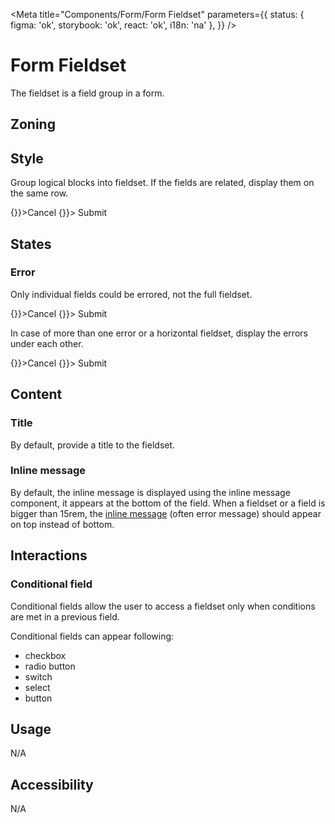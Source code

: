 
<Meta
	title="Components/Form/Form Fieldset"
	parameters={{
		status: { figma: 'ok', storybook: 'ok', react: 'ok', i18n: 'na' },
	}}
/>

# Form Fieldset

The fieldset is a field group in a form.

## Zoning

<FigmaImage
	src="https://www.figma.com/file/qc8oUSyVJM67gSsbTShftt/%F0%9F%93%90-Zoning?node-id=349%3A227"
	alt="zoning image for form fieldset"
/>

## Style

Group logical blocks into fieldset. If the fields are related, display them on the same row.

<FigmaImage
	src="https://www.figma.com/file/FaYIWpJeP6LwjWr78L8eAr/Forms?node-id=191%3A352"
	alt="Fieldset mockup"
/>

<Canvas>
	<Story name="default">
		<Form>
			<Form.Fieldset legend="Frequency">
				<Form.Select name="repeat" label="Repeat" />
				<Form.Row>
					<Form.Number label="Minutes" suffix="minutes" name="minutes" />
					<Form.Time name="repeat-from" label="Repeat from" required />
					<Form.Time name="repeat-to" label="Repeat to" required />
				</Form.Row>
			</Form.Fieldset>
			<Form.Buttons>
				<ButtonSecondary onClick={() => {}}>Cancel</ButtonSecondary>
				<ButtonPrimary type="submit" onClick={() => {}}>
					Submit
				</ButtonPrimary>
			</Form.Buttons>
		</Form>
	</Story>
</Canvas>

## States

### Error

Only individual fields could be errored, not the full fieldset.

<FigmaImage
	src="https://www.figma.com/file/FaYIWpJeP6LwjWr78L8eAr/Forms?node-id=224%3A13927"
	alt="Fieldset mockup with state"
/>

<Canvas>
	<Story name="error">
		<Form>
			<Form.Fieldset legend="Frequency">
				<Form.Select name="repeat" label="Repeat" />
				<Form.Row>
					<Form.Number label="Minutes" suffix="minutes" name="minutes" />
					<Form.Time
						label="Repeat from"
						name="repeat-from"
						required
						value="14:k"
						hasError
						description="Repeat from is invalid"
					/>
					<Form.Time label="Repeat to" name="repeat-to" required />
				</Form.Row>
			</Form.Fieldset>
			<Form.Buttons>
				<ButtonSecondary onClick={() => {}}>Cancel</ButtonSecondary>
				<ButtonPrimary type="submit" onClick={() => {}}>
					Submit
				</ButtonPrimary>
			</Form.Buttons>
		</Form>
	</Story>
</Canvas>

In case of more than one error or a horizontal fieldset, display the errors under each other.

<FigmaImage
	src="https://www.figma.com/file/FaYIWpJeP6LwjWr78L8eAr/Forms?node-id=227%3A0"
	alt="Fieldset mockup with state"
/>

<Canvas>
	<Story name="errors">
		<Form>
			<Form.Fieldset legend="Frequency">
				<Form.Select label="Repeat" name="repeat" />
				<Form.Row>
					<Form.Number label="Minutes" suffix="minutes" name="minutes" />
					<Form.Time
						label="Repeat from"
						name="repeat-from"
						required
						value="14:k"
						hasError
						description="Repeat from is invalid"
					/>
					<Form.Time
						label="Repeat to"
						name="repeat-to"
						required
						value="k"
						hasError
						description="Repeat to is invalid"
					/>
				</Form.Row>
			</Form.Fieldset>
			<Form.Buttons>
				<ButtonSecondary onClick={() => {}}>Cancel</ButtonSecondary>
				<ButtonPrimary type="submit" onClick={() => {}}>
					Submit
				</ButtonPrimary>
			</Form.Buttons>
		</Form>
	</Story>
</Canvas>

## Content

### Title

By default, provide a title to the fieldset.

### Inline message

By default, the inline message is displayed using the inline message component, it appears at the bottom of the field.
When a fieldset or a field is bigger than 15rem, the [inline message](/?path=/docs/components-inlinemessage--information) (often error message) should appear on top instead of bottom.

<FigmaImage
	src="https://www.figma.com/file/FaYIWpJeP6LwjWr78L8eAr/Forms?node-id=141%3A11352"
	alt="inline message position for form fieldset"
/>

## Interactions

### Conditional field

Conditional fields allow the user to access a fieldset only when conditions are met in a previous field.

Conditional fields can appear following:

- checkbox
- radio button
- switch
- select
- button

## Usage

N/A

## Accessibility

N/A
